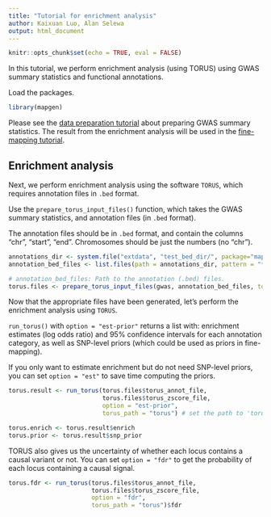 ```yaml
---
title: "Tutorial for enrichment analysis"
author: Kaixuan Luo, Alan Selewa
output: html_document
---
```


```r
knitr::opts_chunk$set(echo = TRUE, eval = FALSE)
```

In this tutorial, we perform enrichment analysis (using TORUS) using GWAS 
summary statistics and functional annotations.

Load the packages. 
```r
library(mapgen)
```

Please see the [data preparation tutorial][data-preparation-tutorial] about 
preparing GWAS summary statistics. The result from the enrichment analysis 
will be used in the [fine-mapping tutorial][finemapping-tutorial].

## Enrichment analysis

Next, we perform enrichment analysis using the software `TORUS`, 
which requires annotation files in `.bed` format. 

Use the `prepare_torus_input_files()` function, which takes the GWAS summary 
statistics, and annotation files (in `.bed` format). 

The annotation files should be in `.bed` format, and 
contain the columns "chr", "start", "end". 
Chromosomes should be just the numbers (no "chr"). 

```r
annotations_dir <- system.file("extdata", "test_bed_dir/", package="mapgen")
annotation_bed_files <- list.files(path = annotations_dir, pattern = "*.bed", full.names = TRUE)

# annotation_bed_files: Path to the annotation (.bed) files.
torus.files <- prepare_torus_input_files(gwas, annotation_bed_files, torus_input_dir = "./torus_input")
```

Now that the appropriate files have been generated, 
let's perform the enrichment analysis using `TORUS`. 

`run_torus()` with `option = "est-prior"` returns a list with: 
enrichment estimates (log odds ratio) and 95% confidence intervals for each annotation category, 
as well as SNP-level priors (which could be used as priors in fine-mapping).

If you only want to estimate enrichment but do not need SNP-level priors, 
you can set `option = "est"` to save time computing the priors.

```r
torus.result <- run_torus(torus.files$torus_annot_file, 
                          torus.files$torus_zscore_file,
                          option = "est-prior",
                          torus_path = "torus") # set the path to 'torus' executable.

torus.enrich <- torus.result$enrich
torus.prior <- torus.result$snp_prior
```

TORUS also gives us the uncertainty of whether each locus contains a causal variant or not. 
You can set `option = "fdr"` to get the probability of each locus 
containing a causal signal. 
```r
torus.fdr <- run_torus(torus.files$torus_annot_file, 
                       torus.files$torus_zscore_file,
                       option = "fdr",
                       torus_path = "torus")$fdr
```

[data-preparation-tutorial]: https://xinhe-lab.github.io/mapgen/articles/data_preparation_tutorial.html
[finemapping-tutorial]: https://xinhe-lab.github.io/mapgen/articles/enrichment_finemapping_tutorial.html
